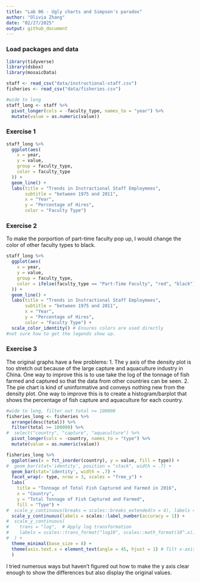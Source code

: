 ```yaml
---
title: "Lab 06 - Ugly charts and Simpson's paradox"
author: "Olivia Zhang"
date: "02/27/2025"
output: github_document
---
```


### Load packages and data

```r
library(tidyverse) 
library(dsbox)
library(mosaicData) 

staff <- read_csv("data/instructional-staff.csv")
fisheries <- read_csv("data/fisheries.csv")

#wide to long
staff_long <- staff %>%
  pivot_longer(cols = -faculty_type, names_to = "year") %>%
  mutate(value = as.numeric(value))
```

### Exercise 1

```r
staff_long %>%
  ggplot(aes(
    x = year,
    y = value,
    group = faculty_type,
    color = faculty_type
  )) +
  geom_line() +
  labs(title = "Trends in Instractional Staff Employmees", 
       subtitle = "between 1975 and 2011", 
       x = "Year", 
       y = "Percentage of Hires", 
       color = "Faculty Type")
```


### Exercise 2

To make the porportion of part-time faculty pop up, I would change the color of other faculty types to black.
```r
staff_long %>%
  ggplot(aes(
    x = year,
    y = value,
    group = faculty_type,
    color = ifelse(faculty_type == "Part-Time Faculty", "red", "black")
  )) +
  geom_line() +
  labs(title = "Trends in Instractional Staff Employmees", 
       subtitle = "between 1975 and 2011", 
       x = "Year", 
       y = "Percentage of Hires", 
       color = "Faculty Type") +
  scale_color_identity() # Ensures colors are used directly
#not sure how to get the legends show up.
```


### Exercise 3

The original graphs have a few problems:
1. The y axis of the density plot is too stretch out because of the large capture and aquaculture industry in China. One way to improve this is to use take the log of the tonnage of fish farmed and captured so that the data from other countries can be seen.
2. The pie chart is kind of uninformative and conveys nothing new from the density plot. One way to improve this is to create a histogram/barplot that shows the percentage of fish capture and aquaculture for each country.

```r
#wide to long, filter out total >= 100000
fisheries_long <- fisheries %>%
  arrange(desc(total)) %>%
  filter(total >= 100000) %>%
#  select("country", "capture", "aquaculture") %>%
  pivot_longer(cols = -country, names_to = "type") %>%
  mutate(value = as.numeric(value)) 

fisheries_long %>%
  ggplot(aes(x = fct_inorder(country), y = value, fill = type)) +
#  geom_bar(stat='identity', position = "stack", width = .7) +
  geom_bar(stat='identity', width = .7) +
  facet_wrap(~ type, nrow = 3, scales = "free_y") +
  labs(
    title = "Tonnage of Total Fish Captured and Farmed in 2016",
    x = "Country",
    y = "Total Tonnage of Fish Captured and Farmed", 
    fill = "Type") +
#  scale_y_continuous(breaks = scales::breaks_extended(n = 4), labels = fisheries_long$value) +
  scale_y_continuous(labels = scales::label_number(accuracy = 1)) +
#  scale_y_continuous(
#    trans = "log",  # Apply log transformation
#    labels = scales::trans_format("log10", scales::math_format(10^.x))  # Show original y-axis values
#  ) +
  theme_minimal(base_size = 8) +
  theme(axis.text.x = element_text(angle = 45, hjust = 1) # Tilt x-axis ticks
  ) 
```

I tried numerous ways but haven't figured out how to make the y axis clear enough to show the differences but also display the original values. 